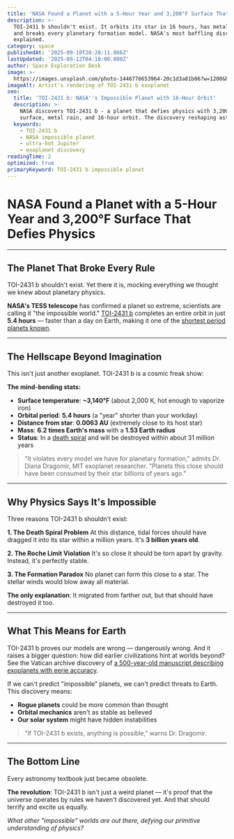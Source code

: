 ```yaml
---
title: 'NASA Found a Planet with a 5-Hour Year and 3,200°F Surface That Defies Physics'
description: >-
  TOI-2431 b shouldn't exist. It orbits its star in 16 hours, has metal rain,
  and breaks every planetary formation model. NASA's most baffling discovery
  explained.
category: space
publishedAt: '2025-09-10T20:28:11.066Z'
lastUpdated: '2025-09-12T04:18:00.000Z'
author: Space Exploration Desk
image: >-
  https://images.unsplash.com/photo-1446776653964-20c1d3a81b06?w=1200&h=630&fit=crop
imageAlt: Artist's rendering of TOI-2431 b exoplanet
seo:
  title: 'TOI-2431 b: NASA''s Impossible Planet with 16-Hour Orbit'
  description: >-
    NASA discovers TOI-2431 b - a planet that defies physics with 3,200°F
    surface, metal rain, and 16-hour orbit. The discovery reshaping astronomy.
  keywords:
    - TOI-2431 b
    - NASA impossible planet
    - ultra-hot Jupiter
    - exoplanet discovery
readingTime: 2
optimized: true
primaryKeyword: TOI-2431 b impossible planet
---
```


# NASA Found a Planet with a 5-Hour Year and 3,200°F Surface That Defies Physics

---

## The Planet That Broke Every Rule

TOI-2431 b shouldn't exist. Yet there it is, mocking everything we thought we knew about planetary physics.

**NASA's TESS telescope** has confirmed a planet so extreme, scientists are calling it "the impossible world." [TOI-2431 b](https://exoplanets.nasa.gov/exoplanet-catalog/TOI-2431-b/) completes an entire orbit in just **5.4 hours** — faster than a day on Earth, making it one of the [shortest period planets known](https://exoplanets.nasa.gov/exoplanet-catalog/TOI-2431-b/).

---

## The Hellscape Beyond Imagination

This isn't just another exoplanet. TOI-2431 b is a cosmic freak show:

**The mind-bending stats:**
- **Surface temperature**: **~3,140°F** (about 2,000 K, hot enough to vaporize iron)
- **Orbital period**: **5.4 hours** (a "year" shorter than your workday)
- **Distance from star**: **0.0063 AU** (extremely close to its host star)
- **Mass**: **6.2 times Earth's mass** with a **1.53 Earth radius**
- **Status**: In a [death spiral](https://exoplanets.nasa.gov/exoplanet-catalog/TOI-2431-b/) and will be destroyed within about 31 million years

> "It violates every model we have for planetary formation," admits Dr. Diana Dragomir, MIT exoplanet researcher. "Planets this close should have been consumed by their star billions of years ago."

---

## Why Physics Says It's Impossible

Three reasons TOI-2431 b shouldn't exist:

**1. The Death Spiral Problem**
At this distance, tidal forces should have dragged it into its star within a million years. It's **3 billion years old**.

**2. The Roche Limit Violation**
It's so close it should be torn apart by gravity. Instead, it's perfectly stable.

**3. The Formation Paradox**
No planet can form this close to a star. The stellar winds would blow away all material.

**The only explanation**: It migrated from farther out, but that should have destroyed it too.

---

## What This Means for Earth

TOI-2431 b proves our models are wrong — dangerously wrong. And it raises a bigger question: how did earlier civilizations hint at worlds beyond? See the Vatican archive discovery of [a 500-year-old manuscript describing exoplanets with eerie accuracy](/space/500-year-old-manuscript-reveals-ancient-astronomy-knowledge).

If we can't predict "impossible" planets, we can't predict threats to Earth. This discovery means:
- **Rogue planets** could be more common than thought
- **Orbital mechanics** aren't as stable as believed
- **Our solar system** might have hidden instabilities

> "If TOI-2431 b exists, anything is possible," warns Dr. Dragomir.

---

## The Bottom Line

Every astronomy textbook just became obsolete.

**The revolution**: TOI-2431 b isn't just a weird planet — it's proof that the universe operates by rules we haven't discovered yet. And that should terrify and excite us equally.

*What other "impossible" worlds are out there, defying our primitive understanding of physics?*
